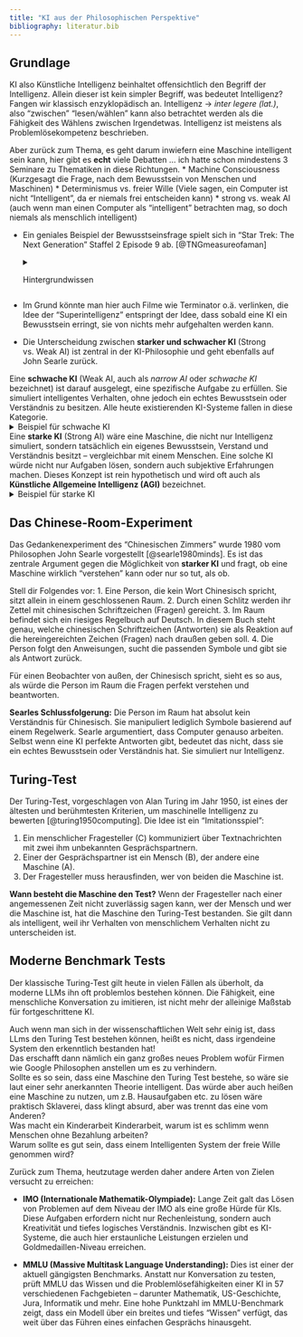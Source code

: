 ```yaml
---
title: "KI aus der Philosophischen Perspektive"
bibliography: literatur.bib
---
```


## Grundlage

KI also Künstliche Intelligenz beinhaltet offensichtlich den Begriff der Intelligenz. Allein dieser ist kein simpler Begriff, was bedeutet Intelligenz?
Fangen wir klassisch enzyklopädisch an. 
Intelligenz $\rightarrow$ *inter* *legere* *(lat.)*, also "zwischen" "lesen/wählen" kann also betrachtet werden als die Fähigkeit des Wählens zwischen Irgendetwas. 
Intelligenz ist meistens als Problemlösekompetenz beschrieben.

Aber zurück zum Thema, es geht darum inwiefern eine Maschine intelligent sein kann, hier gibt es **echt** viele Debatten $\dots$ ich hatte schon mindestens 3 Seminare zu Thematiken in diese Richtungen. 
* Machine Consciousness (Kurzgesagt die Frage, nach dem Bewusstsein von Menschen und Maschinen)
* Determinismus vs. freier Wille (Viele sagen, ein Computer ist nicht "Intelligent", da er niemals frei entscheiden kann)
* strong vs. weak AI (auch wenn man einen Computer als "intelligent" betrachten mag, so doch niemals als menschlich intelligent)



:::{.callout-tip collapse="true" title="Ein paar weiterführende Links"}
- Ein geniales Beispiel der Bewusstseinsfrage spielt sich in "Star Trek: The Next Generation" Staffel 2 Episode 9 ab. [@TNGmeasureofaman]
<details>
<summary>Hintergrundwissen</summary>
Dazu vielleicht noch ein wenig Hintergrundwissen (falls TNG nicht bekannt). Die Serie spielt im 24.Jh. Data ist ein Androide und der Herr in Blau im Clip hat als Ziel Data auseinanderbauen um weitere wie ihn zu erschaffen. Dies will Data nicht, es geht in diesem "Gerichtsprozess" darum, ob Data einen eigenen Willen äußern kann, oder er sich nicht dem Auseinanderbauen unterziehen muss, da er nicht anderes ist als ein Besitz der Sternenflotte.
</details>

- Im Grund könnte man hier auch Filme wie Terminator o.ä. verlinken, die Idee der "Superintelligenz" entspringt der Idee, dass sobald eine KI ein Bewusstsein erringt, sie von nichts mehr aufgehalten werden kann. 

- Die Unterscheidung zwischen **starker und schwacher KI** (Strong vs. Weak AI) ist zentral in der KI-Philosophie und geht ebenfalls auf John Searle zurück.

Eine **schwache KI** (Weak AI, auch als *narrow AI* oder *schwache KI* bezeichnet) ist darauf ausgelegt, eine spezifische Aufgabe zu erfüllen. Sie simuliert intelligentes Verhalten, ohne jedoch ein echtes Bewusstsein oder Verständnis zu besitzen. Alle heute existierenden KI-Systeme fallen in diese Kategorie.
<details>
<summary> Beispiel für schwache KI</summary>
Beispiele hierfür sind KIs, die im Schach, Go oder Starcraft Weltmeister besiegt haben, aber auch Sprachassistenten wie Siri oder eben große Sprachmodelle wie ChatGPT. Sie sind extrem leistungsfähig in ihrem definierten Bereich (z.B. Sprache), aber sie "verstehen" nicht im menschlichen Sinne.
</details>
Eine **starke KI** (Strong AI) wäre eine Maschine, die nicht nur Intelligenz simuliert, sondern tatsächlich ein eigenes Bewusstsein, Verstand und Verständnis besitzt – vergleichbar mit einem Menschen. Eine solche KI würde nicht nur Aufgaben lösen, sondern auch subjektive Erfahrungen machen. Dieses Konzept ist rein hypothetisch und wird oft auch als **Künstliche Allgemeine Intelligenz (AGI)** bezeichnet.
<details>
<summary>Beispiel für starke KI</summary>
*Man könnte jetzt sagen, aber ChatGPT und Co. sind das doch. NEIN, sind sie nicht.* LLMs sind extrem fortgeschrittene schwache KIs. Sie können zwar eine beeindruckende Vielfalt an Aufgaben bewältigen, basieren aber auf Mustererkennung in Daten und besitzen kein Bewusstsein oder echte Intentionalität.

Eine echte starke KI, die sich ihrer selbst bewusst ist, existiert bisher nur in der Science-Fiction (wie z.B. `Data` aus Star Trek). Die Entwicklung einer solchen KI würde das Konzept der **Superintelligenz** aufwerfen – eine Intelligenz, die die menschliche in allen Aspekten weit übertrifft.
</details>

:::

## Das Chinese-Room-Experiment
Das Gedankenexperiment des "Chinesischen Zimmers" wurde 1980 vom Philosophen John Searle vorgestellt [@searle1980minds]. Es ist das zentrale Argument gegen die Möglichkeit von **starker KI** und fragt, ob eine Maschine wirklich "verstehen" kann oder nur so tut, als ob.

Stell dir Folgendes vor:
1.  Eine Person, die kein Wort Chinesisch spricht, sitzt allein in einem geschlossenen Raum.
2.  Durch einen Schlitz werden ihr Zettel mit chinesischen Schriftzeichen (Fragen) gereicht.
3.  Im Raum befindet sich ein riesiges Regelbuch auf Deutsch. In diesem Buch steht genau, welche chinesischen Schriftzeichen (Antworten) sie als Reaktion auf die hereingereichten Zeichen (Fragen) nach draußen geben soll.
4.  Die Person folgt den Anweisungen, sucht die passenden Symbole und gibt sie als Antwort zurück.

Für einen Beobachter von außen, der Chinesisch spricht, sieht es so aus, als würde die Person im Raum die Fragen perfekt verstehen und beantworten.

**Searles Schlussfolgerung:** Die Person im Raum hat absolut kein Verständnis für Chinesisch. Sie manipuliert lediglich Symbole basierend auf einem Regelwerk. Searle argumentiert, dass Computer genauso arbeiten. Selbst wenn eine KI perfekte Antworten gibt, bedeutet das nicht, dass sie ein echtes Bewusstsein oder Verständnis hat. Sie simuliert nur Intelligenz.

## Turing-Test
Der Turing-Test, vorgeschlagen von Alan Turing im Jahr 1950, ist eines der ältesten und berühmtesten Kriterien, um maschinelle Intelligenz zu bewerten [@turing1950computing]. Die Idee ist ein "Imitationsspiel":

1.  Ein menschlicher Fragesteller (C) kommuniziert über Textnachrichten mit zwei ihm unbekannten Gesprächspartnern.
2.  Einer der Gesprächspartner ist ein Mensch (B), der andere eine Maschine (A).
3.  Der Fragesteller muss herausfinden, wer von beiden die Maschine ist.

**Wann besteht die Maschine den Test?** Wenn der Fragesteller nach einer angemessenen Zeit nicht zuverlässig sagen kann, wer der Mensch und wer die Maschine ist, hat die Maschine den Turing-Test bestanden. Sie gilt dann als intelligent, weil ihr Verhalten von menschlichem Verhalten nicht zu unterscheiden ist.

## Moderne Benchmark Tests 
Der klassische Turing-Test gilt heute in vielen Fällen als überholt, da moderne LLMs ihn oft problemlos bestehen können. Die Fähigkeit, eine menschliche Konversation zu imitieren, ist nicht mehr der alleinige Maßstab für fortgeschrittene KI.

:::{.callout-warning title="Hinweis!" collapse="true"}
Auch wenn man sich in der wissenschaftlichen Welt sehr einig ist, dass LLms den Turing Test bestehen können, heißt es nicht, dass irgendeine System den erkenntlich bestanden hat!  
Das erschafft dann nämlich ein ganz großes neues Problem wofür Firmen wie Google Philosophen anstellen um es zu verhindern.   
Sollte es so sein, dass eine Maschine den Turing Test bestehe, so wäre sie laut einer sehr anerkannten Theorie intelligent. Das würde aber auch heißen eine Maschine zu nutzen, um z.B. Hausaufgaben etc. zu lösen wäre praktisch Sklaverei, dass klingt absurd, aber was trennt das eine vom Anderen?  
Was macht ein Kinderarbeit Kinderarbeit, warum ist es schlimm wenn Menschen ohne Bezahlung arbeiten?  
Warum sollte es gut sein, dass einem Intelligenten System der freie Wille genommen wird?

:::

Zurück zum Thema, heutzutage werden daher andere Arten von Zielen versucht zu erreichen:

*   **IMO (Internationale Mathematik-Olympiade):** Lange Zeit galt das Lösen von Problemen auf dem Niveau der IMO als eine große Hürde für KIs. Diese Aufgaben erfordern nicht nur Rechenleistung, sondern auch Kreativität und tiefes logisches Verständnis. Inzwischen gibt es KI-Systeme, die auch hier erstaunliche Leistungen erzielen und Goldmedaillen-Niveau erreichen.

*   **MMLU (Massive Multitask Language Understanding):** Dies ist einer der aktuell gängigsten Benchmarks. Anstatt nur Konversation zu testen, prüft MMLU das Wissen und die Problemlösefähigkeiten einer KI in 57 verschiedenen Fachgebieten – darunter Mathematik, US-Geschichte, Jura, Informatik und mehr. Eine hohe Punktzahl im MMLU-Benchmark zeigt, dass ein Modell über ein breites und tiefes "Wissen" verfügt, das weit über das Führen eines einfachen Gesprächs hinausgeht.